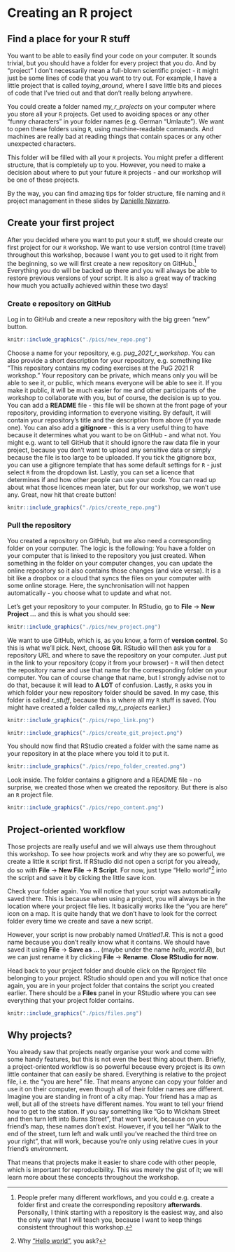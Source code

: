 
# Creating an R project

## Find a place for your R stuff

You want to be able to easily find your code on your computer.
It sounds trivial, but you should have a folder for every project that you do.
And by "project" I don't necessarily mean a full-blown scientific project - it might just be some lines of code that you want to try out.
For example, I have a little project that is called *toying_around*, where I save little bits and pieces of code that I've tried out and that don't really belong anywhere.

You could create a folder named *my_r_projects* on your computer where you store all your `R` projects.
Get used to avoiding spaces or any other "funny characters" in your folder names (e.g. German "Umlaute").
We want to open these folders using `R`, using machine-readable commands.
And machines are really bad at reading things that contain spaces or any other unexpected characters.

This folder will be filled with all your `R` projects.
You might prefer a different structure, that is completely up to you.
However, you need to make a decision about where to put your future `R` projects - and our workshop will be one of these projects.

By the way, you can find amazing tips for folder structure, file naming and `R` project management in these slides by [Danielle Navarro](https://slides.djnavarro.net/project-structure/#1).

## Create your first project

After you decided where you want to put your `R` stuff, we should create our first project for our `R` workshop.
We want to use version control (time travel) throughout this workshop, because I want you to get used to it right from the beginning, so we will first create a new repository on GitHub.[^github_order]
Everything you do will be backed up there and you will always be able to restore previous versions of your script.
It is also a great way of tracking how much you actually achieved within these two days!

### Create e repository on GitHub

Log in to GitHub and create a new repository with the big green "new" button.

[^github_order]: People prefer many different workflows, and you could e.g. create a folder first and create the corresponding repository **afterwards**. Personally, I think starting with a repository is the easiest way, and also the only way that I will teach you, because I want to keep things consistent throughout this workshop.

```r
knitr::include_graphics("./pics/new_repo.png")
```

Choose a name for your repository, e.g. *pug_2021_r_workshop*.
You can also provide a short description for your repository, e.g. something like "This repository contains my coding exercises at the PuG 2021 R workshop."
Your repository can be private, which means only you will be able to see it, or public, which means everyone will be able to see it.
If you make it public, it will be much easier for me and other participants of the workshop to collaborate with you, but of course, the decision is up to you.
You can add a **README** file - this file will be shown at the front page of your repository, providing information to everyone visiting.
By default, it will contain your repository's title and the description from above (if you made one).
You can also add a **gitignore** - this is a very useful thing to have because it determines what you want to be on GitHub - and what not.
You might e.g. want to tell GitHub that it should ignore the raw data file in your project, because you don't want to upload any sensitive data or simply because the file is too large to be uploaded.
If you tick the gitignore box, you can use a gitignore template that has some default settings for `R` - just select `R` from the dropdown list.
Lastly, you can set a licence that determines if and how other people can use your code.
You can read up about what those licences mean later, but for our workshop, we won't use any.
Great, now hit that create button!

```r
knitr::include_graphics("./pics/create_repo.png")
```

### Pull the repository

You created a repository on GitHub, but we also need a corresponding folder on your computer.
The logic is the following: You have a folder on your computer that is linked to the repository you just created.
When something in the folder on your computer changes, you can update the online repository so it also contains those changes (and vice versa).
It is a bit like a dropbox or a cloud that syncs the files on your computer with some online storage.
Here, the synchronisation will not happen automatically - you choose what to update and what not.

Let's get your repository to your computer.
In RStudio, go to **File** $\to$ **New Project ...** and this is what you should see:

```r
knitr::include_graphics("./pics/new_project.png")
```

We want to use GitHub, which is, as you know, a form of **version control**.
So this is what we'll pick.
Next, choose **Git**.
RStudio will then ask you for a repository URL and where to save the repository on your computer.
Just put in the link to your repository (copy it from your browser) - `R` will then detect the repository name and use that name for the corresponding folder on your computer.
You can of course change that name, but I strongly advise not to do that, because it will lead to **A LOT** of confusion.
Lastly, `R` asks you in which folder your new repository folder should be saved.
In my case, this folder is called *r_stuff*, because this is where all my `R` stuff is saved.
(You might have created a folder called *my_r_projects* earlier.)

```r
knitr::include_graphics("./pics/repo_link.png")
```

```r
knitr::include_graphics("./pics/create_git_project.png")
```

You should now find that RStudio created a folder with the same name as your repository in at the place where you told it to put it.

```r
knitr::include_graphics("./pics/repo_folder_created.png")
```

Look inside.
The folder contains a gitignore and a README file - no surprise, we created those when we created the repository.
But there is also an `R` project file.

```r
knitr::include_graphics("./pics/repo_content.png")
```

## Project-oriented workflow

Those projects are really useful and we will always use them throughout this workshop.
To see how projects work and why they are so powerful, we create a little `R` script first.
If RStudio did not open a script for you already, do so with **File** $\to$ **New File** $\to$ **R Script**.
For now, just type "Hello world"[^hello_world] into the script and save it by clicking the little save icon.

[^hello_world]: Why ["Hello world"](https://en.wikipedia.org/wiki/%22Hello,_World!%22_program), you ask?

Check your folder again.
You will notice that your script was automatically saved there.
This is because when using a project, you will always be in the location where your project file lies.
It basically works like the "you are here" icon on a map.
It is quite handy that we don't have to look for the correct folder every time we create and save a new script.

However, your script is now probably named *Untitled1.R*. This is not a good name because you don't really know what it contains.
We should have saved it using **File** $\to$ **Save as ...** (maybe under the name *hello_world.R*), but we can just rename it by clicking **File** $\to$ **Rename**.
**Close RStudio for now.**

Head back to your project folder and double click on the Rproject file belonging to your project.
RStudio should open and you will notice that once again, you are in your project folder that contains the script you created earlier.
There should be a **Files** panel in your RStudio where you can see everything that your project folder contains.

```r
knitr::include_graphics("./pics/files.png")
```

## Why projects?

You already saw that projects neatly organise your work and come with some handy features, but this is not even the best thing about them.
Briefly, a project-oriented workflow is so powerful because every project is its own little container that can easily be shared.
Everything is relative to the project file, i.e. the "you are here" file.
That means anyone can copy your folder and use it on their computer, even though all of their folder names are different.
Imagine you are standing in front of a city map.
Your friend has a map as well, but all of the streets have different names.
You want to tell your friend how to get to the station.
If you say something like "Go to Wickham Street and then turn left into Burns Street", that won't work, because on your friend's map, these names don't exist.
However, if you tell her "Walk to the end of the street, turn left and walk until you've reached the third tree on your right", that will work, because you're only using relative cues in your friend's environment.

That means that projects make it easier to share code with other people, which is important for reproducibility.
This was merely the gist of it; we will learn more about these concepts throughout the workshop.
